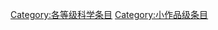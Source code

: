 {{catmore1|[[Wikipedia:科学专题|Wikipedia:科学专题]]}}
{{Articles by Quality|topic=科学|project=科学|format=TOC}}
{{emptycat}}

[[Category:各等级科学条目|Category:各等级科学条目]]
[[Category:小作品级条目|Category:小作品级条目]]